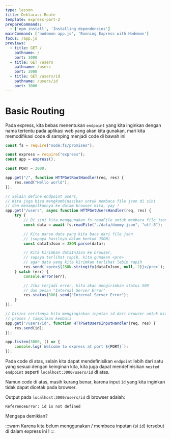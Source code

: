 ```yaml
---
type: lesson
title: Deklarasi Route
template: express-part-2
prepareCommands:
  - ['npm install', 'Installing dependencies']
mainCommand: ['nodemon app.js', 'Running Express with Nodemon']
focus: /app.js
previews: 
  - title: GET /
    pathname: /
    port: 3000
  - title: GET /users
    pathname: /users
    port: 3000
  - title: GET /users/id
    pathname: /users/id
    port: 3000
---
```


# Basic Routing
Pada express, kita bebas menentukan `endpoint` yang kita inginkan dengan nama tertentu pada aplikasi web yang akan kita gunakan, mari kita memodifikasi code di samping menjadi code di bawah ini

```javascript
const fs = require("node:fs/promises");

const express = require("express");
const app = express();

const PORT = 3000;

app.get("/", function HTTPGetRootHandler(req, res) {
	res.send("Hello world");
});

// Selain define endpoint users,
// Kita juga bisa mengkombinasikan untuk membaca file json di sini
// dan menampilkannya ke dalam browser kita, yay !
app.get("/users", async function HTTPGetUsersHandler(req, res) {
	try {
		// Di sini kita menggunakan fs.readFile untuk membaca file json
		const data = await fs.readFile("./data/dummy.json", "utf-8");

		// Kita parse data yang kita baca dari file json
		// (supaya hasilnya dalam bentuk JSON)
		const dataInJson = JSON.parse(data);

		// Kita kirimkan dataInJson ke browser,
		// supaya terlihat rapih, kita gunakan <pre>
		// agar data yang kita kirimkan terlihat lebih rapih
		res.send(`<pre>${JSON.stringify(dataInJson, null, 2)}</pre>`);
	} catch (err) {
		console.error(err);

		// Jika terjadi error, kita akan mengirimkan status 500
		// dan pesan "Internal Server Error"
		res.status(500).send("Internal Server Error");
	}
});

// Disini ceritanya kita menginginkan inputan id dari browser untuk kita
// proses / tampilkan kembali
app.get("/users/id", function HTTPGetUsersInputHandler(req, res) {
	res.send(id);
});

app.listen(3000, () => {
	console.log(`Welcome to express at port ${PORT}`);
});
```

Pada code di atas, selain kita dapat mendefinisikan `endpoint` lebih dari satu yang sesuai dengan keinginan kita, kita juga dapat mendefinisikan `nested endpoint` seperti `localhost:3000/users/id` di atas.

Namun code di atas, masih kurang benar, karena input `id` yang kita inginkan  tidak dapat dicetak pada browser. 

Output pada `localhost:3000/users/id` di  browser adalah:
```
ReferenceError: id is not defined
```

Mengapa demikian?

:::warn
Karena kita belum menggunakan / membaca inputan (si `id`) tersebut di dalam express ini !
:::